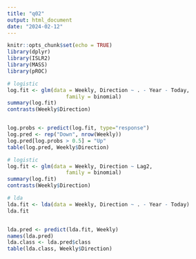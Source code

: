 ```yaml
---
title: "q02"
output: html_document
date: "2024-02-12"
---
```


```r
knitr::opts_chunk$set(echo = TRUE)
library(dplyr)
library(ISLR2)
library(MASS)
library(pROC)
```

```r

# logistic 
log.fit <- glm(data = Weekly, Direction ~ . - Year - Today,
                   family = binomial)
summary(log.fit)
contrasts(Weekly$Direction)


log.probs <- predict(log.fit, type="response")
log.pred <- rep("Down", nrow(Weekly))
log.pred[log.probs > 0.5] = "Up"
table(log.pred, Weekly$Direction)
```
```r

# logistic 
log.fit <- glm(data = Weekly, Direction ~ Lag2,
                   family = binomial)
summary(log.fit)
contrasts(Weekly$Direction)

```

```r

# lda
lda.fit <- lda(data = Weekly, Direction ~ . - Year - Today)
lda.fit


lda.pred <- predict(lda.fit, Weekly)
names(lda.pred)
lda.class <- lda.pred$class
table(lda.class, Weekly$Direction)

```





